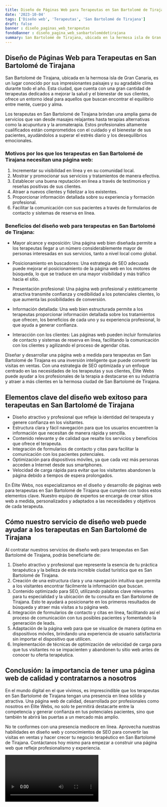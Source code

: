 ```yaml
---
title: Diseño de Páginas Web para Terapeutas en San Bartolomé de Tirajana
date: '2023-10-04'
tags: ['Diseño web', 'Terapeutas', 'San Bartolomé de Tirajana']
draft: false
banner : diseño_paginas_web_terapeutas
fondoBanner : diseño_pagina_web_sanbartolomédetirajana
summary: San Bartolomé de Tirajana, ubicada en la hermosa isla de Gran Canaria, es un lugar conocido por sus impresionantes paisajes y su agradable clima durante todo el año. Esta ciudad, que cuenta con una gran cantidad de terapeutas dedicados a mejorar la salud y el bienestar de sus clientes, ofrece un entorno ideal para aquellos que buscan encontrar el equilibrio entre mente, cuerpo y alma.
---
```


## Diseño de Páginas Web para Terapeutas en San Bartolomé de Tirajana

San Bartolomé de Tirajana, ubicada en la hermosa isla de Gran Canaria, es un lugar conocido por sus impresionantes paisajes y su agradable clima durante todo el año. Esta ciudad, que cuenta con una gran cantidad de terapeutas dedicados a mejorar la salud y el bienestar de sus clientes, ofrece un entorno ideal para aquellos que buscan encontrar el equilibrio entre mente, cuerpo y alma.

Los terapeutas en San Bartolomé de Tirajana brindan una amplia gama de servicios que van desde masajes relajantes hasta terapias alternativas como la acupuntura y la aromaterapia. Estos profesionales altamente cualificados están comprometidos con el cuidado y el bienestar de sus pacientes, ayudándolos a superar el estrés diario y los desequilibrios emocionales.

### Motivos por los que los terapeutas en San Bartolomé de Tirajana necesitan una página web:

1. Incrementar su visibilidad en línea y en su comunidad local.
2. Mostrar y promocionar sus servicios y tratamientos de manera efectiva.
3. Establecer una buena reputación en línea a través de testimonios y reseñas positivas de sus clientes.
4. Atraer a nuevos clientes y fidelizar a los existentes.
5. Proporcionar información detallada sobre su experiencia y formación profesional.
6. Facilitar la comunicación con sus pacientes a través de formularios de contacto y sistemas de reserva en línea.

### Beneficios del diseño web para terapeutas en San Bartolomé de Tirajana:

- Mayor alcance y exposición: Una página web bien diseñada permite a los terapeutas llegar a un número considerablemente mayor de personas interesadas en sus servicios, tanto a nivel local como global.

- Posicionamiento en buscadores: Una estrategia de SEO adecuada puede mejorar el posicionamiento de la página web en los motores de búsqueda, lo que se traduce en una mayor visibilidad y más tráfico hacia el sitio.

- Presentación profesional: Una página web profesional y estéticamente atractiva transmite confianza y credibilidad a los potenciales clientes, lo que aumenta las posibilidades de conversión.

- Información detallada: Una web bien estructurada permite a los terapeutas proporcionar información detallada sobre los tratamientos que ofrecen, los beneficios de cada uno y su experiencia profesional, lo que ayuda a generar confianza.

- Interacción con los clientes: Las páginas web pueden incluir formularios de contacto y sistemas de reserva en línea, facilitando la comunicación con los clientes y agilizando el proceso de agendar citas.

Diseñar y desarrollar una página web a medida para terapeutas en San Bartolomé de Tirajana es una inversión inteligente que puede convertir las visitas en ventas. Con una estrategia de SEO optimizada y un enfoque centrado en las necesidades de los terapeutas y sus clientes, Élite Webs puede ayudar a los profesionales de la terapia a destacarse en su industria y atraer a más clientes en la hermosa ciudad de San Bartolomé de Tirajana.

<GifSeo />

<Cta />

## Elementos clave del diseño web exitoso para terapeutas en San Bartolomé de Tirajana

- Diseño atractivo y profesional que refleje la identidad del terapeuta y genere confianza en los visitantes.
- Estructura clara y fácil navegación para que los usuarios encuentren la información que necesitan de manera rápida y sencilla.
- Contenido relevante y de calidad que resalte los servicios y beneficios que ofrece el terapeuta.
- Integración de formularios de contacto y citas para facilitar la comunicación con los pacientes potenciales.
- Optimización para dispositivos móviles, ya que cada vez más personas acceden a Internet desde sus smartphones.
- Velocidad de carga rápida para evitar que los visitantes abandonen la página debido a tiempos de espera prolongados.

En Élite Webs, nos especializamos en el diseño y desarrollo de páginas web para terapeutas en San Bartolomé de Tirajana que cumplen con todos estos elementos clave. Nuestro equipo de expertos se encarga de crear sitios web a medida, personalizados y adaptados a las necesidades y objetivos de cada terapeuta.

## Cómo nuestro servicio de diseño web puede ayudar a los terapeutas en San Bartolomé de Tirajana

Al contratar nuestros servicios de diseño web para terapeutas en San Bartolomé de Tirajana, podrás beneficiarte de:

1. Diseño atractivo y profesional que represente la esencia de tu práctica terapéutica y la belleza de esta increíble ciudad turística que es San Bartolomé de Tirajana.
2. Creación de una estructura clara y una navegación intuitiva que permita a los visitantes encontrar fácilmente la información que buscan.
3. Contenido optimizado para SEO, utilizando palabras clave relevantes para tu especialidad y la ubicación de tu consulta en San Bartolomé de Tirajana. Esto te ayudará a posicionarte en los primeros resultados de búsqueda y atraer más visitas a tu página web.
4. Integración de formularios de contacto y citas en línea, facilitando así el proceso de comunicación con tus posibles pacientes y fomentando la generación de leads.
5. Adaptación de la página web para que se visualice de manera óptima en dispositivos móviles, brindando una experiencia de usuario satisfactoria sin importar el dispositivo que utilicen.
6. Implementación de técnicas de optimización de velocidad de carga para que tus visitantes no se impacienten y abandonen tu sitio web antes de conocer tu oferta terapéutica.

## Conclusión: la importancia de tener una página web de calidad y contratarnos a nosotros

En el mundo digital en el que vivimos, es imprescindible que los terapeutas en San Bartolomé de Tirajana tengan una presencia en línea sólida y atractiva. Una página web de calidad, desarrollada por profesionales como nosotros en Élite Webs, no solo te permitirá destacarte entre la competencia y generar confianza en tus potenciales pacientes, sino que también te abrirá las puertas a un mercado más amplio.

No te conformes con una presencia mediocre en línea. Aprovecha nuestras habilidades en diseño web y conocimientos de SEO para convertir las visitas en ventas y hacer crecer tu negocio terapéutico en San Bartolomé de Tirajana. Contáctanos hoy mismo para empezar a construir una página web que refleje profesionalismo y experiencia.

<Video />

<CtaBot job='Terapeutas' city='San Bartolomé de Tirajana'/>

<Gmaps query='San Bartolomé de Tirajana+españa+maps' />